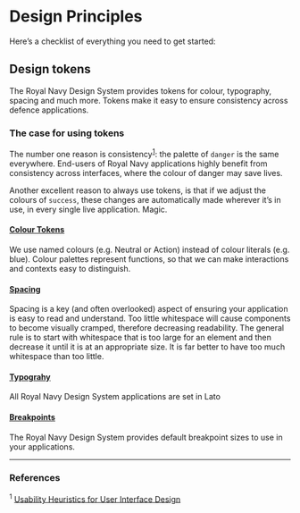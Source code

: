 
<Meta title="Designers" />

# Design Principles

Here’s a checklist of everything you need to get started:

## Design tokens
The Royal Navy Design System provides tokens for colour, typography, spacing and much more. Tokens make it easy to ensure consistency across defence applications.

### The case for using tokens
The number one reason is consistency<sup>[1](#references)</sup>: the palette of `danger` is the same everywhere. End-users of Royal Navy applications highly benefit from consistency across interfaces, where the colour of danger may save lives.

Another excellent reason to always use tokens, is that if we adjust the colours of `success`, these changes are automatically made wherever it’s in use, in every single live application. Magic.

#### [Colour Tokens](?path=/docs/tokens-colours--docs)
We use named colours (e.g. Neutral or Action) instead of colour literals (e.g. blue). Colour palettes represent functions, so that we can make interactions and contexts easy to distinguish.


#### [Spacing]()
Spacing is a key (and often overlooked) aspect of ensuring your application is easy to read and understand. Too little whitespace will cause components to become visually cramped, therefore decreasing readability. The general rule is to start with whitespace that is too large for an element and then decrease it until it is at an appropriate size. It is far better to have too much whitespace than too little.

#### [Typograhy]()
All Royal Navy Design System applications are set in Lato

#### [Breakpoints]()
The Royal Navy Design System provides default breakpoint sizes to use in your applications.




---

### References
<sup>1</sup> [Usability Heuristics for User Interface Design](https://www.nngroup.com/articles/ten-usability-heuristics/)



